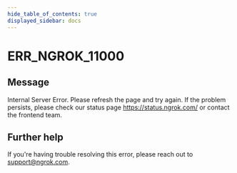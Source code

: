 ```yaml
---
hide_table_of_contents: true
displayed_sidebar: docs
---
```



# ERR_NGROK_11000

## Message

Internal Server Error. Please refresh the page and try again. If the problem persists, please check our status page https://status.ngrok.com/ or contact the frontend team.

<ErrorDetails error="err_ngrok_11000" />

## Further help

If you're having trouble resolving this error, please reach out to [support@ngrok.com](mailto:support@ngrok.com?subject=Help%20with%20ERR_NGROK_11000).
